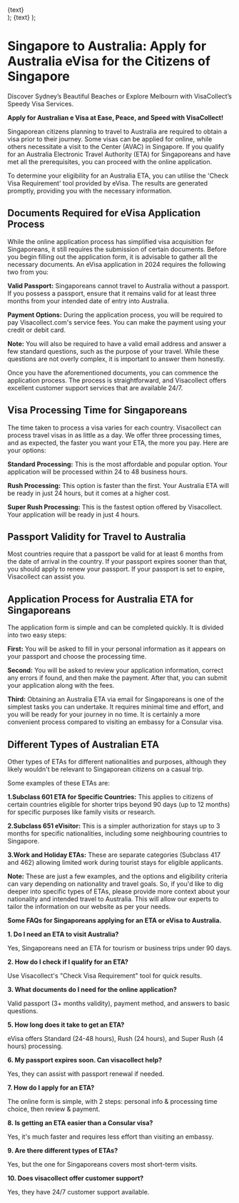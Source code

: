   <div className="flex justify-center items-center">
    <Link
      href={href}
      className="items-center justify-center flex gap-2 px-5 py-2 text-base font-semibold text-white duration-150 ease-in-out rounded-full shrink-0 bg-secondary hover:scale-105"
    >
      {text}
    </Link>
  </div>
);
  <Link
    className="inline-flex items-center justify-center gap-1 text-lg font-semibold text-primary"
    href={href}
  >
    {text}
  </Link>
);

# Singapore to Australia: Apply for Australia eVisa for the Citizens of Singapore

Discover Sydney’s Beautiful Beaches or Explore Melbourn with VisaCollect’s Speedy Visa Services.

**Apply for Australian e Visa at Ease, Peace, and Speed with VisaCollect!**

Singaporean citizens planning to travel to Australia are required to obtain a visa prior to their journey. Some visas can be applied for online, while others necessitate a visit to the <LinkButton href="/au" text="Australian Visa Application" /> Center (AVAC) in Singapore. If you qualify for an Australia Electronic Travel Authority (ETA) for Singaporeans and have met all the prerequisites, you can proceed with the online application.

To determine your eligibility for an Australia ETA, you can utilise the 'Check Visa Requirement' tool provided by eVisa. The results are generated promptly, providing you with the necessary information.

## Documents Required for eVisa Application Process

While the online application process has simplified visa acquisition for Singaporeans,
it still requires the submission of certain documents. Before you begin filling out
the application form, it is advisable to gather all the necessary documents. An eVisa
application in 2024 requires the following two from you:

**Valid Passport:** Singaporeans cannot travel to Australia without a passport. If you possess a passport, ensure that it remains valid for at least three months from your intended date of entry into Australia.

**Payment Options:** During the application process, you will be required to pay Visacollect.com's service fees. You can make the payment using your credit or debit card.

**Note:** You will also be required to have a valid email address and answer a few standard questions, such as the purpose of your travel. While these questions are not overly complex, it is important to answer them honestly.

Once you have the aforementioned documents, you can commence the application process. The process is straightforward, and Visacollect offers excellent customer support services that are available 24/7.

## Visa Processing Time for Singaporeans

The time taken to process a visa varies for each country. Visacollect can process travel visas in as little as a day. We offer three processing times, and as expected, the faster you want your ETA, the more you pay. Here are your options:

**Standard Processing:** This is the most affordable and popular option. Your application will be processed within 24 to 48 business hours.

**Rush Processing:** This option is faster than the first. Your Australia ETA will be ready in just 24 hours, but it comes at a higher cost.

**Super Rush Processing:** This is the fastest option offered by Visacollect. Your application will be ready in just 4 hours.

## Passport Validity for Travel to Australia

Most countries require that a passport be valid for at least 6 months from the date of arrival in the country. If your passport expires sooner than that, you should apply to renew your passport. If your passport is set to expire, Visacollect can assist you.

## Application Process for Australia ETA for Singaporeans

The application form is simple and can be completed quickly. It is divided into two easy steps:

**First:** You will be asked to fill in your personal information as it appears on your passport and choose the processing time.

**Second:** You will be asked to review your application information, correct any errors if found, and then make the payment. After that, you can submit your application along with the fees.

**Third:** Obtaining an Australia ETA via email for Singaporeans is one of the simplest tasks you can undertake. It requires minimal time and effort, and you will be ready for your journey in no time. It is certainly a more convenient process compared to visiting an embassy for a Consular visa.

## Different Types of Australian ETA

Other types of ETAs for different nationalities and purposes, although they likely wouldn't be relevant to Singaporean citizens on a casual trip.

Some examples of these ETAs are:

**1.Subclass 601 ETA for Specific Countries:** This applies to citizens of certain countries eligible for shorter trips beyond 90 days (up to 12 months) for specific purposes like family visits or research.

**2.Subclass 651 eVisitor:** This is a simpler authorization for stays up to 3 months for specific nationalities, including some neighbouring countries to Singapore.

**3.Work and Holiday ETAs:** These are separate categories (Subclass 417 and 462) allowing limited work during tourist stays for eligible applicants.

**Note:** These are just a few examples, and the options and eligibility criteria can vary depending on nationality and travel goals. So, if you'd like to dig deeper into specific types of ETAs, please provide more context about your nationality and intended travel to Australia. This will allow our <LinkButton href="/" text="Visacollect"/> experts to tailor the information on our website as per your needs.

**Some FAQs for Singaporeans applying for an ETA or eVisa to Australia.**

**1. Do I need an ETA to visit Australia?**

Yes, Singaporeans need an ETA for tourism or business trips under 90 days.

**2. How do I check if I qualify for an ETA?**

Use Visacollect's "Check Visa Requirement" tool for quick results.

**3. What documents do I need for the online application?**

Valid passport (3+ months validity), payment method, and answers to basic questions.

**5. How long does it take to get an ETA?**

eVisa offers Standard (24-48 hours), Rush (24 hours), and Super Rush (4 hours) processing.

**6. My passport expires soon. Can visacollect help?**

Yes, they can assist with passport renewal if needed.

**7. How do I apply for an ETA?**

The online form is simple, with 2 steps: personal info & processing time choice, then review & payment.

**8. Is getting an ETA easier than a Consular visa?**

Yes, it's much faster and requires less effort than visiting an embassy.

**9. Are there different types of ETAs?**

Yes, but the one for Singaporeans covers most short-term visits.

**10. Does visacollect offer customer support?**

Yes, they have 24/7 customer support available.
